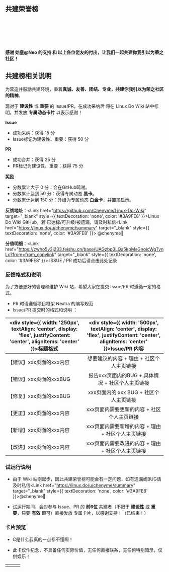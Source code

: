 
## 共建荣誉榜

<br></br>
<div className={styles.cardContainer}>
  <GoldCard
    heading="@Neo"
    number="0000 0000 0000 0000"
    date="07/23"
    code="000"
  />
</div>

<br></br>
<div className={styles.cardContainer}>
  <Card
    heading="@Sitoi"
    number="0000 0000 0000 0001"
    date="07/23"
    code="001"
  />
  <Card
    heading="@nr0728"
    number="0000 0000 0000 0002"
    date="07/23"
    code="002"
  />
  <Card
    heading="@思無邪"
    number="0000 0000 0000 0003"
    date="07/23"
    code="003"
  />
  <Card
    heading="@王天一"
    number="0000 0000 0000 0004"
    date="07/24"
    code="004"
  />
  <Card
    heading="@崔裕姝"
    number="0000 0000 0000 0005"
    date="07/24"
    code="005"
  />
  <Card
    heading="@KusoJc"
    number="0000 0000 0000 0006"
    date="07/24"
    code="006"
  />
  <Card
    heading="@完全"
    number="0000 0000 0000 0007"
    date="07/24"
    code="007"
  />
  <Card
    heading="@为伊WaYease"
    number="0000 0000 0000 0008"
    date="07/24"
    code="008"
  />
  <Card
    heading="@huqizheng"
    number="0000 0000 0000 0009"
    date="07/24"
    code="009"
  />
</div>

**感谢 始皇@Neo 的支持 和 以上各位佬友的付出，让我们一起共建你我引以为荣之社区！**

## 共建榜相关说明

为营造并鼓励共建环境，秉着**真诚、友善、团结、专业，共建你我引以为荣之社区的精神**。

现对于 **建设性** 或 **重要** 的 Issue/PR，在成功采纳后 将在 Linux Do Wiki 站中标明，并发放 **专属动态卡片** 以表示感谢！



**Issue**

- 成功采纳：获得 15 分
- Issue标记为建设性、重要：获得 50 分

**PR**

- 成功合并：获得 25 分
- PR标记为建设性、重要：获得 75 分

**奖励**

- 分数累计大于 0 分：会在GitHub鸣谢。
- 分数累计达到 50 分：获得专属动态 **黑卡**。
- 分数累计达到 150 分：升级为专属动态 **白金卡**，并置顶显示。

**反馈地址**：<Link href="https://github.com/Chenyme/Linux-Do-Wiki" target="_blank" style={{ textDecoration: 'none', color: '#3A9FE8' }}>Linux Do Wiki GitHub</Link>，若 已达标/可升级/被遗漏，请及时私信<Link href="https://linux.do/u/chenyme/summary" target="_blank" style={{ textDecoration: 'none', color: '#3A9FE8' }}> @chenyme🍊</Link>

**分值明细**：<Link href="https://zwho5v3j233.feishu.cn/base/UAGzbp3LQa5kpMsGnoicWgTvnLc?from=from_copylink" target="_blank" style={{ textDecoration: 'none', color: '#3A9FE8' }}> ISSUE / PR 成功后请点击此处记录</Link>

### 反馈格式和说明

为了方便更好的管理和维护 Wiki 站，希望大家在提交 Issue/PR 时遵循一定的格式。

- PR 时请遵循项目框架 Nextra 的编写规范
- Issue/PR 提交时的格式和说明 ：

|<div style={{ width: '250px', textAlign: 'center', display: 'flex', justifyContent: 'center', alignItems: 'center' }}>标题格式</div>| <div style={{ width: '500px', textAlign: 'center', display: 'flex', justifyContent: 'center', alignItems: 'center' }}>Issue/PR 内容</div> |
|------|:------:|
| 【建议】xxx页面的xxx内容 | 想要建议的内容 + 理由 +  社区个人主页链接 |
| 【错误】xxx页面的xxxBUG | 报告xxx页面内的BUG + 具体情况 + 社区个人主页链接 |
| 【修复】xxx页面的xxxBUG | xxx页面内的 xxx BUG + 社区个人主页链接 |
| 【更正】xxx页面的xxx内容 | xxx页面内需要更新的内容 + 社区个人主页链接 |
| 【新增】xxx页面的xxx内容 | xxx页面内需要新增的内容 + 理由 + 社区个人主页链接 |
| 【改进】xxx页面的xxx内容 | xxx页面内需要改进的内容 + 理由 + 社区个人主页链接 |


### 试运行说明

- 由于 Wiki 站刚起步，因此共建荣誉榜可能会有一定问题，如有遗漏或BUG请及时私信<Link href="https://linux.do/u/chenyme/summary" target="_blank" style={{ textDecoration: 'none', color: '#3A9FE8' }}>@chenyme🍊</Link>

- 试运行期间，会对参与 Issue、PR 的 **前6位** 共建者（不限于 **建设性** 或 **重要**，只要 **有效** 即可）直接发放 专属卡片，以感谢支持！（已结束！）

### 卡片预览

- C是什么我真的一点都不懂啊！

- 此卡仅作纪念，不具备任何实际价值，无任何直接联系，无任何特别暗示，仅供娱乐！


<table>
  <tbody>
    <tr>
      <td style={{ padding: "20px" }}>
        <Card
          heading="Linux Do Wiki"
          number="0000 0000 0000 0000"
          date="07/24"
          name="Linux Do Metaverse"
          code="000"
        />
      </td>
      <td style={{ padding: "20px" }}>
        <GoldCard
          heading="Linux Do Wiki"
          number="0000 0000 0000 0000"
          date="07/24"
          name="Linux Do Metaverse"
          code="000"
        />
      </td>
      <td style={{ padding: "20px" }}>
      </td>
    </tr>
  </tbody>
</table>
